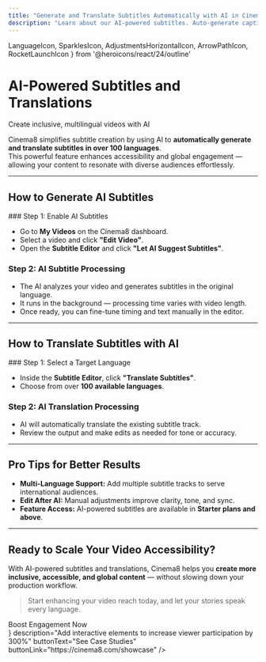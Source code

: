 ```yaml
---
title: "Generate and Translate Subtitles Automatically with AI in Cinema8"
description: "Learn about our AI-powered subtitles. Auto‑generate captions & translate text into multiple languages for accessibility. Visit Cinema8."
---
```


  LanguageIcon,
  SparklesIcon,
  AdjustmentsHorizontalIcon,
  ArrowPathIcon,
  RocketLaunchIcon
} from '@heroicons/react/24/outline'

# AI-Powered Subtitles and Translations  
<span className="block text-gray-500 text-base font-normal mt-1">Create inclusive, multilingual videos with AI</span>

Cinema8 simplifies subtitle creation by using AI to **automatically generate and translate subtitles in over 100 languages**.  
This powerful feature enhances accessibility and global engagement — allowing your content to resonate with diverse audiences effortlessly.

---

## <span className="inline-flex items-center gap-2 text-gray-900 dark:text-white"><SparklesIcon className="w-5 h-5 text-blue-600" /> How to Generate AI Subtitles</span>

<Steps>
### Step 1: Enable AI Subtitles

- Go to **My Videos** on the Cinema8 dashboard.  
- Select a video and click **"Edit Video"**.  
- Open the **Subtitle Editor** and click **"Let AI Suggest Subtitles"**.

### Step 2: AI Subtitle Processing

- The AI analyzes your video and generates subtitles in the original language.  
- It runs in the background — processing time varies with video length.  
- Once ready, you can fine-tune timing and text manually in the editor.
</Steps>

---

## <span className="inline-flex items-center gap-2 text-gray-900 dark:text-white"><LanguageIcon className="w-5 h-5 text-blue-600" /> How to Translate Subtitles with AI</span>

<Steps>
### Step 1: Select a Target Language

- Inside the **Subtitle Editor**, click **"Translate Subtitles"**.  
- Choose from over **100 available languages**.

### Step 2: AI Translation Processing

- AI will automatically translate the existing subtitle track.  
- Review the output and make edits as needed for tone or accuracy.
</Steps>

---

## <span className="inline-flex items-center gap-2 text-gray-900 dark:text-white"><AdjustmentsHorizontalIcon className="w-5 h-5 text-blue-600" /> Pro Tips for Better Results</span>

- **Multi-Language Support:** Add multiple subtitle tracks to serve international audiences.  
- **Edit After AI:** Manual adjustments improve clarity, tone, and sync.  
- **Feature Access:** AI-powered subtitles are available in **Starter plans and above**.  

---

## <span className="inline-flex items-center gap-2 text-gray-900 dark:text-white"><ArrowPathIcon className="w-5 h-5 text-blue-600" /> Ready to Scale Your Video Accessibility?</span>

With AI-powered subtitles and translations, Cinema8 helps you **create more inclusive, accessible, and global content** — without slowing down your production workflow.

> Start enhancing your video reach today, and let your stories speak every language.

<div className="my-10">
  <CTA2
    title={
      <div className="flex items-center justify-center gap-2">
        <RocketLaunchIcon className="w-6 h-6" />
        <span>Boost Engagement Now</span>
      </div>
    }
    description="Add interactive elements to increase viewer participation by 300%"
    buttonText="See Case Studies"
    buttonLink="https://cinema8.com/showcase"
  />
</div>
